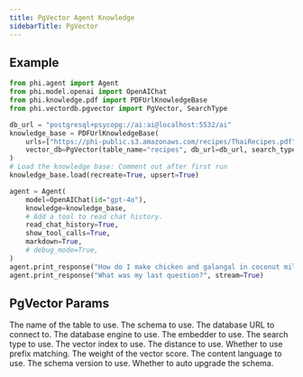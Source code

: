 ```yaml
---
title: PgVector Agent Knowledge
sidebarTitle: PgVector
---
```


## Example

```python agent_with_knowledge.py
from phi.agent import Agent
from phi.model.openai import OpenAIChat
from phi.knowledge.pdf import PDFUrlKnowledgeBase
from phi.vectordb.pgvector import PgVector, SearchType

db_url = "postgresql+psycopg://ai:ai@localhost:5532/ai"
knowledge_base = PDFUrlKnowledgeBase(
    urls=["https://phi-public.s3.amazonaws.com/recipes/ThaiRecipes.pdf"],
    vector_db=PgVector(table_name="recipes", db_url=db_url, search_type=SearchType.keyword),
)
# Load the knowledge base: Comment out after first run
knowledge_base.load(recreate=True, upsert=True)

agent = Agent(
    model=OpenAIChat(id="gpt-4o"),
    knowledge=knowledge_base,
    # Add a tool to read chat history.
    read_chat_history=True,
    show_tool_calls=True,
    markdown=True,
    # debug_mode=True,
)
agent.print_response("How do I make chicken and galangal in coconut milk soup", stream=True)
agent.print_response("What was my last question?", stream=True)

```

## PgVector Params

<ResponseField name="table_name" type="str">
  The name of the table to use.
</ResponseField>
<ResponseField name="schema" type="str">
  The schema to use.
</ResponseField>
<ResponseField name="db_url" type="str">
  The database URL to connect to.
</ResponseField>
<ResponseField name="db_engine" type="Engine">
  The database engine to use.
</ResponseField>
<ResponseField name="embedder" type="Embedder">
  The embedder to use.
</ResponseField>
<ResponseField name="search_type" type="SearchType">
  The search type to use.
</ResponseField>
<ResponseField name="vector_index" type="Union[Ivfflat, HNSW]">
  The vector index to use.
</ResponseField>
<ResponseField name="distance" type="Distance">
  The distance to use.
</ResponseField>
<ResponseField name="prefix_match" type="bool">
  Whether to use prefix matching.
</ResponseField>
<ResponseField name="vector_score_weight" type="float">
  The weight of the vector score.
</ResponseField>
<ResponseField name="content_language" type="str">
  The content language to use.
</ResponseField>
<ResponseField name="schema_version" type="int">
  The schema version to use.
</ResponseField>
<ResponseField name="auto_upgrade_schema" type="bool">
  Whether to auto upgrade the schema.
</ResponseField>

